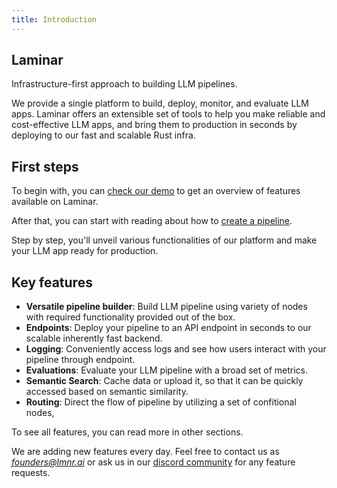 ```yaml
---
title: Introduction
---
```


## Laminar

Infrastructure-first approach to building LLM pipelines.

We provide a single platform to build, deploy, monitor, and evaluate LLM apps.
Laminar offers an extensible set of tools to help you make reliable and cost-effective LLM apps,
and bring them to production in seconds by deploying to our fast and scalable Rust infra.

## First steps

To begin with, you can [check our demo](https://www.loom.com/share/0dabced01c77478ab206766f10ab23c7) to get an overview of features available on Laminar.

After that, you can start with reading about how to [create a pipeline](/pipeline/introduction).

Step by step, you'll unveil various functionalities of our platform and make your LLM app ready for production.

## Key features

- **Versatile pipeline builder**: Build LLM pipeline using variety of nodes with required functionality provided out of the box.
- **Endpoints**: Deploy your pipeline to an API endpoint in seconds to our scalable inherently fast backend.
- **Logging**: Conveniently access logs and see how users interact with your pipeline through endpoint.
- **Evaluations**: Evaluate your LLM pipeline with a broad set of metrics.
- **Semantic Search**: Cache data or upload it, so that it can be quickly accessed based on semantic similarity.
- **Routing**: Direct the flow of pipeline by utilizing a set of confitional nodes,

To see all features, you can read more in other sections.

We are adding new features every day. Feel free to contact us as *founders@lmnr.ai* or ask us in our [discord community](https://discord.gg/nNFUUDAKub) for any feature requests.
